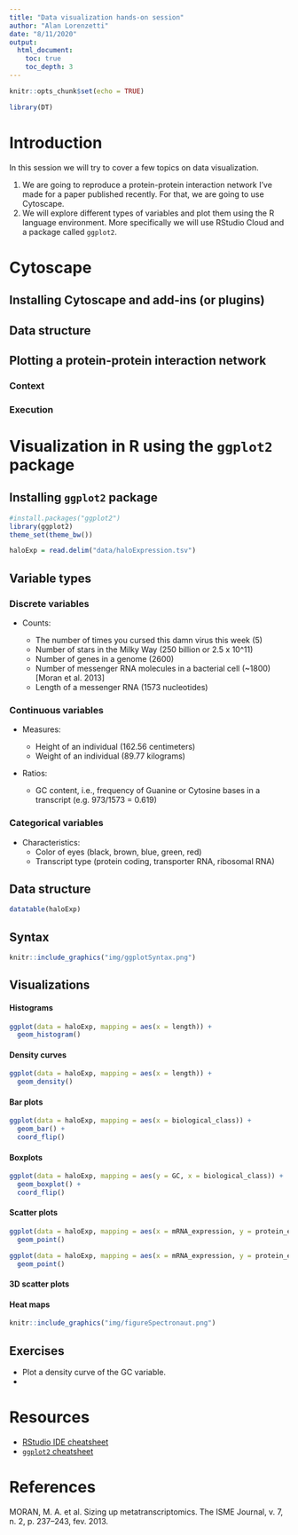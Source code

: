 ```yaml
---
title: "Data visualization hands-on session"
author: "Alan Lorenzetti"
date: "8/11/2020"
output:
  html_document:
    toc: true
    toc_depth: 3
---
```


```r
knitr::opts_chunk$set(echo = TRUE)

library(DT)
```

# Introduction

In this session we will try to cover a few topics on data visualization.

1. We are going to reproduce a protein-protein interaction network I've made for a paper published recently. For that, we are going to use Cytoscape.
2. We will explore different types of variables and plot them using the R language environment. More specifically we will use RStudio Cloud and a package called `ggplot2`.

# Cytoscape

## Installing Cytoscape and add-ins (or plugins)

## Data structure

## Plotting a protein-protein interaction network

### Context

### Execution

# Visualization in R using the `ggplot2` package

## Installing `ggplot2` package

```r
#install.packages("ggplot2")
library(ggplot2)
theme_set(theme_bw())

haloExp = read.delim("data/haloExpression.tsv")
```

## Variable types

### Discrete variables

* Counts:  

  + The number of times you cursed this damn virus this week (5)
  + Number of stars in the Milky Way (250 billion or 2.5 x 10^11)
  + Number of genes in a genome (2600)
  + Number of messenger RNA molecules in a bacterial cell (~1800) [Moran et al. 2013]
  + Length of a messenger RNA (1573 nucleotides)

### Continuous variables

* Measures:

  + Height of an individual (162.56 centimeters) 
  + Weight of an individual (89.77 kilograms)

* Ratios:  

  + GC content, i.e., frequency of Guanine or Cytosine bases in a transcript (e.g. 973/1573 = 0.619)

### Categorical variables

* Characteristics:  
  + Color of eyes (black, brown, blue, green, red)
  + Transcript type (protein coding, transporter RNA, ribosomal RNA)

## Data structure

```r
datatable(haloExp)
```

## Syntax

```r
knitr::include_graphics("img/ggplotSyntax.png")
```

## Visualizations

#### Histograms

```r
ggplot(data = haloExp, mapping = aes(x = length)) +
  geom_histogram()
```

#### Density curves

```r
ggplot(data = haloExp, mapping = aes(x = length)) +
  geom_density()
```

#### Bar plots

```r
ggplot(data = haloExp, mapping = aes(x = biological_class)) +
  geom_bar() +
  coord_flip()
```

#### Boxplots

```r
ggplot(data = haloExp, mapping = aes(y = GC, x = biological_class)) +
  geom_boxplot() +
  coord_flip()
```

#### Scatter plots

```r
ggplot(data = haloExp, mapping = aes(x = mRNA_expression, y = protein_expression)) +
  geom_point()
```

```r
ggplot(data = haloExp, mapping = aes(x = mRNA_expression, y = protein_expression, color = GC)) +
  geom_point()
```

#### 3D scatter plots

#### Heat maps

```r
knitr::include_graphics("img/figureSpectronaut.png")
```

## Exercises

* Plot a density curve of the GC variable.
* 

# Resources

* [RStudio IDE cheatsheet](https://github.com/rstudio/cheatsheets/raw/master/rstudio-ide.pdf)
* [`ggplot2` cheatsheet](https://github.com/rstudio/cheatsheets/raw/master/data-visualization-2.1.pdf) 

# References 

MORAN, M. A. et al. Sizing up metatranscriptomics. The ISME Journal, v. 7, n. 2, p. 237–243, fev. 2013.